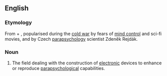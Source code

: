 ==English==

===Etymology===
From {{m|en|psyche}} + {{m|en|electronic}}, popularised during the [[cold war]] by fears of [[mind control]] and sci-fi movies, and by Czech [[parapsychology]] scientist Zdeněk Rejdák.

===Noun===
{{en-noun|-}}
{{wikipedia}}
# The field dealing with the construction of [[electronic]] devices to enhance or reproduce [[parapsychology|parapsychological]] capabilities.